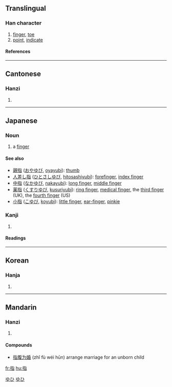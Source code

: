 ==Translingual==
===Han character===
{{Han char|rn=64|rad=手|as=06|sn=9|four=5106<sub>1</sub>|canj=手心日 (QPA)}}
# [[finger]], [[toe]]
# [[point]], [[indicate]]
====References====
{{Han ref|kx=0429.200|dkj=12034|dj=0778.150|hdz=31873.050|uh=6307|ud=25351|bh=ABFC|bd=44028}}
----
==Cantonese==
===Hanzi===
{{yue-hanzi|jyut=|y=ji2}}
# {{defn|Cantonese}}
----
==Japanese==
===Noun===
[[Category:1000_Japanese_basic_words|ゆひ]]
{{ja-noun|k|hira=ゆび|rom=yubi|hidx=ゆひ}}
#a [[finger]]
[[Category:ja:Anatomy|ゆひ]]
====See also====
*[[親指]] ([[おやゆび]], [[oyayubi]]): [[thumb]]
*[[人差し指]] ([[ひとさしゆび]], [[hitosashiyubi]]): [[forefinger]], [[index finger]]
*[[中指]] ([[なかゆび]], [[nakayubi]]): [[long finger]], [[middle finger]]
*[[薬指]] ([[くすりゆび]], [[kusuriyubi]]): [[ring finger]], [[medical finger]], the [[third finger]] (UK), the [[fourth finger]] (US)
*[[小指]] ([[こゆび]], [[koyubi]]): [[little finger]], [[ear-finger]], [[pinkie]]
===Kanji===
{{ja-kanji|grade=|rs=手06}}
# {{defn|Japanese}} 
====Readings====
{{ja-readings|on=[[し]] (shi)|kun=[[ゆび]] (yubi), [[さす]] (sasu)}}
----

==Korean==
===Hanja===
{{ko-hanja|hangeul=지|eumhun=|rv=ji|mr=chi|y=ci}}
# {{defn|Korean}}
----
==Mandarin==
===Hanzi===
{{cmn-hanzi|pin=[[zhǐ]] (zhi3)|wg=chih<sup>3</sup>}}
# {{defn|Mandarin}}

====Compounds====
*[[指腹为婚]] (zhǐ fù wéi hūn) arrange marriage for an unborn child
[[fr:指]]
[[hu:指]]